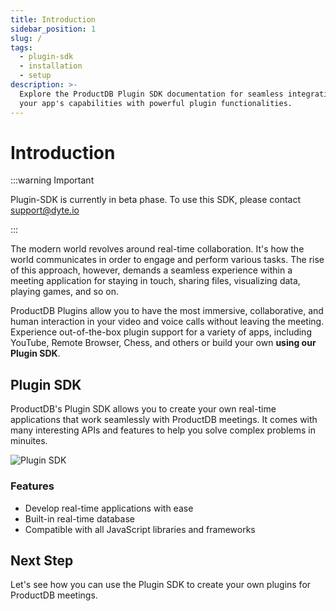 ```yaml
---
title: Introduction
sidebar_position: 1
slug: /
tags:
  - plugin-sdk
  - installation
  - setup
description: >-
  Explore the ProductDB Plugin SDK documentation for seamless integration. Enhance
  your app's capabilities with powerful plugin functionalities.
---
```


# Introduction

:::warning Important

Plugin-SDK is currently in beta phase. To use this SDK, please contact
support@dyte.io

:::

The modern world revolves around real-time collaboration. It's how the world
communicates in order to engage and perform various tasks. The rise of this
approach, however, demands a seamless experience within a meeting application
for staying in touch, sharing files, visualizing data, playing games, and so on.

ProductDB Plugins allow you to have the most immersive, collaborative, and human
interaction in your video and voice calls without leaving the meeting.
Experience out-of-the-box plugin support for a variety of apps, including
YouTube, Remote Browser, Chess, and others or build your own **using our Plugin
SDK**.

## Plugin SDK

ProductDB's Plugin SDK allows you to create your own real-time applications that work
seamlessly with ProductDB meetings. It comes with many interesting APIs and features
to help you solve complex problems in minuites.

<img
  src="/static/plugin-sdk/plugin-sdk-cover.png"
  alt="Plugin SDK"
  className="cover-image"
/>

### Features

- Develop real-time applications with ease
- Built-in real-time database
- Compatible with all JavaScript libraries and frameworks

## Next Step

Let's see how you can use the Plugin SDK to create your own plugins for ProductDB
meetings.

<head>
  <title>Plugin SDK Introduction</title>
  <meta
    name="description"
    content="Explore the ProductDB Plugin SDK documentation for seamless integration. Enhance your app's capabilities with powerful plugin functionalities."
  />
</head>
